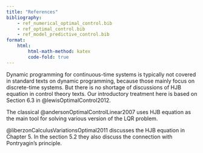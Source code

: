 ```yaml
---
title: "References"
bibliography: 
    - ref_numerical_optimal_control.bib
    - ref_optimal_control.bib
    - ref_model_predictive_control.bib
format:
    html:
        html-math-method: katex
        code-fold: true
---
```


Dynamic programming for continuous-time systems is typically not covered in standard texts on dynamic programming, because those mainly focus on discrete-time systems. But there is no shortage of discussions of HJB equation in control theory texts. Our introductory treatment here is based on Section 6.3 in @lewisOptimalControl2012. 

The classical @andersonOptimalControlLinear2007 uses HJB equation as the main tool for solving various version of the LQR problem. 

@liberzonCalculusVariationsOptimal2011 discusses the HJB equation in Chapter 5. In the section 5.2 they also discuss the connection with Pontryagin's principle.